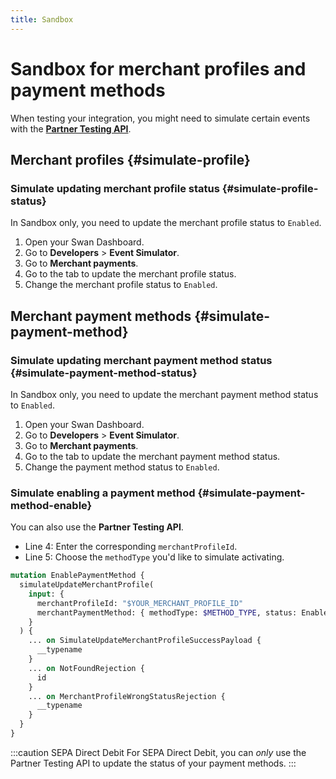 ```yaml
---
title: Sandbox
---
```


# Sandbox for merchant profiles and payment methods

When testing your integration, you might need to simulate certain events with the [**Partner Testing API**](https://explorer.swan.io/?tab=test-api).

## Merchant profiles {#simulate-profile}

### Simulate updating merchant profile status {#simulate-profile-status}

In Sandbox only, you need to update the merchant profile status to `Enabled`.

1. Open your Swan Dashboard.
1. Go to **Developers** > **Event Simulator**.
1. Go to **Merchant payments**.
1. Go to the tab to update the merchant profile status.
1. Change the merchant profile status to `Enabled`.

## Merchant payment methods {#simulate-payment-method}

### Simulate updating merchant payment method status {#simulate-payment-method-status}

In Sandbox only, you need to update the merchant payment method status to `Enabled`.

1. Open your Swan Dashboard.
1. Go to **Developers** > **Event Simulator**.
1. Go to **Merchant payments**.
1. Go to the tab to update the merchant payment method status.
1. Change the payment method status to `Enabled`.

### Simulate enabling a payment method {#simulate-payment-method-enable}

You can also use the **Partner Testing API**.

- Line 4: Enter the corresponding `merchantProfileId`.
- Line 5: Choose the `methodType` you'd like to simulate activating.

```graphql {4-5} showLineNumbers
mutation EnablePaymentMethod {
  simulateUpdateMerchantProfile(
    input: {
      merchantProfileId: "$YOUR_MERCHANT_PROFILE_ID"
      merchantPaymentMethod: { methodType: $METHOD_TYPE, status: Enabled }
    }
  ) {
    ... on SimulateUpdateMerchantProfileSuccessPayload {
      __typename
    }
    ... on NotFoundRejection {
      id
    }
    ... on MerchantProfileWrongStatusRejection {
      __typename
    }
  }
}
```

:::caution SEPA Direct Debit
For SEPA Direct Debit, you can *only* use the Partner Testing API to update the status of your payment methods.
:::